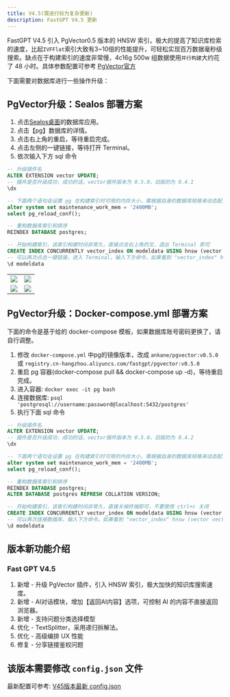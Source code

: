 ```yaml
---
title: V4.5(需进行较为复杂更新)
description: FastGPT V4.5 更新
---
```


FastGPT V4.5 引入 PgVector0.5 版本的 HNSW 索引，极大的提高了知识库检索的速度，比起`IVFFlat`索引大致有3~10倍的性能提升，可轻松实现百万数据毫秒级搜索。缺点在于构建索引的速度非常慢，4c16g 500w 组数据使用`并行构建`大约花了 48 小时。具体参数配置可参考 [PgVector官方](https://github.com/pgvector/pgvector)

下面需要对数据库进行一些操作升级：

## PgVector升级：Sealos 部署方案

1. 点击[Sealos桌面](https://cloud.sealos.io?uid=fnWRt09fZP)的数据库应用。
2. 点击【pg】数据库的详情。
3. 点击右上角的重启，等待重启完成。
4. 点击左侧的一键链接，等待打开 Terminal。
5. 依次输入下方 sql 命令

```sql
-- 升级插件名
ALTER EXTENSION vector UPDATE;
-- 插件是否升级成功，成功的话，vector插件版本为 0.5.0，旧版的为 0.4.1
\dx

-- 下面两个语句会设置 pg 在构建索引时可用的内存大小，需根据自身的数据库规格来动态配置，可配置为 1/4 的内存大小
alter system set maintenance_work_mem = '2400MB';
select pg_reload_conf();

-- 重构数据库索引和排序
REINDEX DATABASE postgres;

-- 开始构建索引，该索引构建时间非常久，直接点击右上角的叉，退出 Terminal 即可
CREATE INDEX CONCURRENTLY vector_index ON modeldata USING hnsw (vector vector_ip_ops) WITH (m = 16, ef_construction = 64);
-- 可以再次点击一键链接，进入 Terminal，输入下方命令，如果看到 "vector_index" hnsw (vector vector_ip_ops) WITH (m='16', ef_construction='64') 则代表构建完成（注意，后面没有 INVALID）
\d modeldata
```

|                      |                      |
| -------------------- | -------------------- |
| ![](/imgs/v45-1.jpg) | ![](/imgs/v45-2.jpg) |
| ![](/imgs/v45-3.jpg) | ![](/imgs/v45-4.jpg) |

## PgVector升级：Docker-compose.yml 部署方案

下面的命令是基于给的 docker-compose 模板，如果数据库账号密码更换了，请自行调整。

1. 修改 `docker-compose.yml` 中pg的镜像版本，改成 `ankane/pgvector:v0.5.0` 或 `registry.cn-hangzhou.aliyuncs.com/fastgpt/pgvector:v0.5.0`
2. 重启 pg 容器(docker-compose pull && docker-compose up -d)，等待重启完成。
3. 进入容器: `docker exec -it pg bash`
4. 连接数据库: `psql 'postgresql://username:password@localhost:5432/postgres'`
5. 执行下面 sql 命令

```sql
-- 升级插件名
ALTER EXTENSION vector UPDATE;
-- 插件是否升级成功，成功的话，vector插件版本为 0.5.0，旧版的为 0.4.2
\dx

-- 下面两个语句会设置 pg 在构建索引时可用的内存大小，需根据自身的数据库规格来动态配置，可配置为 1/4 的内存大小
alter system set maintenance_work_mem = '2400MB';
select pg_reload_conf();

-- 重构数据库索引和排序
REINDEX DATABASE postgres;
ALTER DATABASE postgres REFRESH COLLATION VERSION;

-- 开始构建索引，该索引构建时间非常久，直接关掉终端即可，不要使用 ctrl+c 关闭
CREATE INDEX CONCURRENTLY vector_index ON modeldata USING hnsw (vector vector_ip_ops) WITH (m = 16, ef_construction = 64);
-- 可以再次连接数据库，输入下方命令。如果看到 "vector_index" hnsw (vector vector_ip_ops) WITH (m='16', ef_construction='64') 则代表构建完成（注意，后面没有 INVALID）
\d modeldata


```

## 版本新功能介绍

### Fast GPT V4.5

1. 新增 - 升级 PgVector 插件，引入 HNSW 索引，极大加快的知识库搜索速度。
2. 新增 - AI对话模块，增加【返回AI内容】选项，可控制 AI 的内容不直接返回浏览器。
3. 新增 - 支持问题分类选择模型
4. 优化 - TextSplitter，采用递归拆解法。
5. 优化 - 高级编排 UX 性能
6. 修复 - 分享链接鉴权问题

## 该版本需要修改 `config.json` 文件

最新配置可参考: [V45版本最新 config.json](/docs/introduction/development/configuration)
